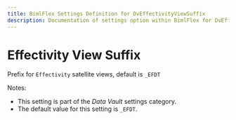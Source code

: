 ---
title: BimlFlex Settings Definition for DvEffectivityViewSuffix
description: Documentation of settings option within BimlFlex for DvEffectivityViewSuffix
---
<head>
  <meta name="varigenceProduct" content="BimlFlex"></meta>
  <meta name="varigenceArticleType" content="Reference"></meta>
</head>


# Effectivity View Suffix

Prefix for `Effectivity` satellite views, default is `_EFDT`

Notes:

* This setting is part of the *Data Vault* settings category.
* The default value for this setting is `_EFDT`.
